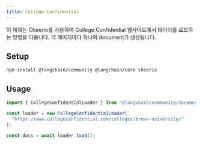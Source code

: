 ```yaml
---
title: College Confidential
---
```


이 예제는 Cheerio를 사용하여 College Confidential 웹사이트에서 데이터를 로드하는 방법을 다룹니다. 각 페이지마다 하나의 document가 생성됩니다.

## Setup

```bash npm
npm install @langchain/community @langchain/core cheerio
```
## Usage

```typescript
import { CollegeConfidentialLoader } from "@langchain/community/document_loaders/web/college_confidential";

const loader = new CollegeConfidentialLoader(
  "https://www.collegeconfidential.com/colleges/brown-university/"
);

const docs = await loader.load();
```